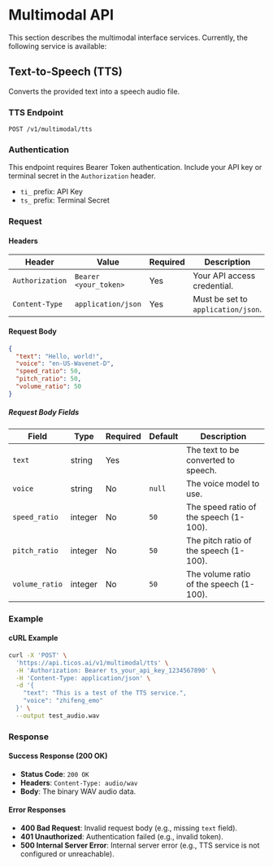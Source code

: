 # Multimodal API

This section describes the multimodal interface services. Currently, the following service is available:

## Text-to-Speech (TTS)

Converts the provided text into a speech audio file.

### TTS Endpoint

`POST /v1/multimodal/tts`

### Authentication

This endpoint requires Bearer Token authentication. Include your API key or terminal secret in the `Authorization` header.
- `ti_` prefix: API Key
- `ts_` prefix: Terminal Secret

### Request

#### Headers

| Header | Value | Required | Description |
|---|---|---|---|
| `Authorization` | `Bearer <your_token>` | Yes | Your API access credential. |
| `Content-Type` | `application/json` | Yes | Must be set to `application/json`. |

#### Request Body

```json
{
  "text": "Hello, world!",
  "voice": "en-US-Wavenet-D",
  "speed_ratio": 50,
  "pitch_ratio": 50,
  "volume_ratio": 50
}
```

##### Request Body Fields

| Field | Type | Required | Default | Description |
|---|---|---|---|---|
| `text` | string | Yes | | The text to be converted to speech. |
| `voice` | string | No | `null` | The voice model to use. |
| `speed_ratio` | integer | No | `50` | The speed ratio of the speech (1-100). |
| `pitch_ratio` | integer | No | `50` | The pitch ratio of the speech (1-100). |
| `volume_ratio` | integer | No | `50` | The volume ratio of the speech (1-100). |

### Example

#### cURL Example

```bash
curl -X 'POST' \
  'https://api.ticos.ai/v1/multimodal/tts' \
  -H 'Authorization: Bearer ts_your_api_key_1234567890' \
  -H 'Content-Type: application/json' \
  -d '{
    "text": "This is a test of the TTS service.",
    "voice": "zhifeng_emo"
  }' \
  --output test_audio.wav
```

### Response

#### Success Response (200 OK)

- **Status Code**: `200 OK`
- **Headers**: `Content-Type: audio/wav`
- **Body**: The binary WAV audio data.

#### Error Responses

- **400 Bad Request**: Invalid request body (e.g., missing `text` field).
- **401 Unauthorized**: Authentication failed (e.g., invalid token).
- **500 Internal Server Error**: Internal server error (e.g., TTS service is not configured or unreachable).
